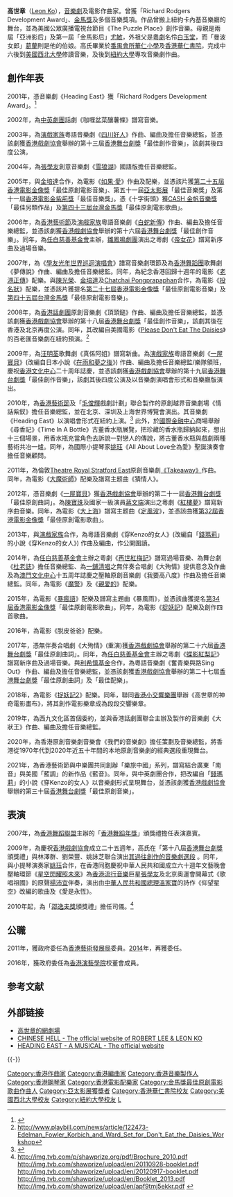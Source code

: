 {{Multiple issues|
{{Newsrelease|time=2021-11-08T13:07:57+00:00}}
{{BLPsources|time=2021-11-08T13:07:57+00:00}}
}}
'''高世章'''（[[:en:Leon_Ko|Leon Ko]]），[[音樂劇|音樂劇]]及電影作曲家。曾獲「Richard Rodgers Development Award」、[[金馬獎|金馬獎]]及多個音樂獎項。作品曾搬上紐約卡內基音樂廳的舞台，並為美國公眾廣播電視台節目《The Puzzle Place》創作音樂。母親是兩屆「亞洲影后」及第一屆「金馬影后」[[尤敏|尤敏]]，外祖父是[[粵劇|粵劇]]名伶[[白玉堂_(粤剧演员)|白玉堂]]，而「曼波女郎」[[葛蘭|葛蘭]]則是他的伯娘。高氏畢業於[[番禺會所華仁小學|番禺會所華仁小學]]及[[香港華仁書院|香港華仁書院]]，完成中六後到[[美國|美國]][[西北大学_(伊利诺伊州)|西北大學]]修讀音樂，及後到[[紐約大學|紐約大學]]專攻音樂劇作曲。

==創作年表==
2001年，憑音樂劇《Heading East》獲「Richard Rodgers Development Award」。<ref>{{cite web |url=http://www.artsandletters.org/awards2_popup.php?abbrev= |title=存档副本 |accessdate=2009-11-06 |deadurl=yes |archiveurl=https://web.archive.org/web/20110617061058/http://www.artsandletters.org/awards2_popup.php?abbrev= |archivedate=2011-06-17 }}</ref>

2002年，為[[中英劇團|中英劇團]]話劇《咖喱盆菜釀薯條》譜寫音樂。

2003年，為[[演戲家族|演戲家族]]粵語音樂劇《[[四川好人|四川好人]]》作曲、編曲及擔任音樂總監，並憑該劇獲[[香港戲劇協會|香港戲劇協會]]舉辦的第十三屆[[香港舞台劇獎|香港舞台劇獎]]「最佳創作音樂」，該劇其後四度公演。 

2004年，為[[張學友|張學友]]創意音樂劇《[[雪狼湖|雪狼湖]]》國語版擔任音樂總監。

2005年，與[[金培達|金培達]]合作，為電影《[[如果·愛|如果·愛]]》作曲及配樂，並憑該片獲[[2006年香港電影金像獎|第二十五屆香港電影金像獎]]「最佳原創電影音樂」、第五十一屆[[亞太影展|亞太影展]]「最佳音樂獎」及第十一屆[[香港電影金紫荊獎|香港電影金紫荊獎]]「最佳音樂獎」。憑《十字街頭》獲[[CASH_金帆音樂獎|CASH 金帆音樂獎]]「最佳另類作品」及[[第43屆金馬獎|第四十三屆台灣金馬獎]]「最佳原創電影歌曲」。

2006年，為[[香港藝術節|香港藝術節]]及[[演戲家族|演戲家族]]粵語音樂劇《[[:en:Legend_of_the_White_Snake|白蛇新傳]]》作曲、編曲及擔任音樂總監，並憑該劇獲[[香港戲劇協會|香港戲劇協會]]舉辦的第十六屆[[香港舞台劇獎|香港舞台劇獎]]「最佳創作音樂」。同年，為[[任白慈善基金會|任白慈善基金會]]主辦，[[雛鳳鳴劇團|雛鳳鳴劇團]]演出之粵劇《[[帝女花|帝女花]]》譜寫新序曲及過場音樂。

2007年，為《[[學友光年世界巡迴演唱會|學友光年世界巡迴演唱會]]》譜寫音樂劇環節及為[[香港舞蹈團|香港舞蹈團]]歌舞劇《夢傳說》作曲、編曲及擔任音樂總監。同年，為紀念香港回歸十週年的電影《[[老港正傳|老港正傳]]》配樂。與[[陳光榮|陳光榮]]、[[金培達|金培達]]及[[Chatchai_Pongprapaphan|Chatchai Pongprapaphan]]合作，為電影《[[投名狀|投名狀]]》配樂，並憑該片獲提名[[2008年香港電影金像獎|第二十七屆香港電影金像獎]]「最佳原創電影音樂」及[[第45屆金馬獎|第四十五屆台灣金馬獎]]「最佳原創電影音樂」。

2008年，為[[香港話劇團|香港話劇團]]原創音樂劇《頂頭鎚》作曲、編曲及擔任音樂總監，並憑該劇獲[[香港戲劇協會|香港戲劇協會]]舉辦的第十八屆[[香港舞台劇獎|香港舞台劇獎]]「最佳創作音樂」，該劇其後在香港及北京再度公演。同年，其改編自美國電影《[[:en:Please_Don't_Eat_the_Daisies_(film)|Please Don't Eat The Daisies]]》的百老匯音樂劇在紐約預演。<ref>http://www.playbill.com/news/article/122473-Edelman_Fowler_Korbich_and_Ward_Set_for_Don't_Eat_the_Daisies_Workshop{{dead link|date=2018年2月 |bot=InternetArchiveBot |fix-attempted=yes }}</ref>

2009年，為[[汪明荃|汪明荃]]歌舞劇《真係阿姐》譜寫新曲。為[[演戲家族|演戲家族]]粵語音樂劇《[[一屋寶貝|一屋寶貝]]》(改編自日本小說《[[在雨和夢之後|在雨和夢之後]]》) 作曲、編曲及擔任音樂總監/樂隊領班，慶祝[[香港文化中心|香港文化中心]]二十周年誌慶，並憑該劇獲[[香港戲劇協會|香港戲劇協會]]舉辦的第十九屆[[香港舞台劇獎|香港舞台劇獎]]「最佳創作音樂」，該劇其後四度公演及以音樂劇演唱會形式和音樂廳版演出。

2010年，為[[香港藝術節|香港藝術節]]及「[[毛俊輝|毛俊輝]]戲劇計劃」聯合製作的原創越界音樂劇場《情話紫釵》擔任音樂總監，並在北京、深圳及上海世界博覽會演出。其音樂劇《Heading East》以演唱會形式在紐約上演。<ref>{{cite web |url=http://www.playbill.com/news/article/139267-Heading-East-Concerts-to-Feature-BD-Wong-and-Manu-Narayan |title=存档副本 |accessdate=2010-05-13 |deadurl=yes |archiveurl=https://web.archive.org/web/20121015075417/http://www.playbill.com/news/article/139267-Heading-East-Concerts-to-Feature-BD-Wong-and-Manu-Narayan |archivedate=2012-10-15 }}</ref> 此外，於[[國際金融中心_(香港)|國際金融中心]]商場舉辦《尋香記》《Time In A Bottle》古董香水瓶展覽，把珍藏的香水瓶歸納起來，想出十三個場景，用香水瓶充當角色去訴說一對戀人的傳說，將古董香水瓶與戲劇兩種藝術共冶一爐。同年，為國際小提琴家[[姚珏_(小提琴家)|姚珏]]《All About Love全為愛》聖誕演奏會擔任音樂顧問。

2011年，為倫敦[[:en:Theatre_Royal_Stratford_East|Theatre Royal Stratford East]]原創音樂劇[https://web.archive.org/web/20110511191942/http://www.stratfordeast.com/whats_on/takeaway.shtml 《Takeaway》]作曲。同年，為電影《[[大魔術師|大魔術師]]》配樂及譜寫主题曲《猜情人》。

2012年，憑音樂劇《[[一屋寶貝|一屋寶貝]]》獲[[香港戲劇協會|香港戲劇協會]]舉辦的第二十一屆[[香港舞台劇獎|香港舞台劇獎]]「最佳原創曲詞」。為[[陳寶珠|陳寶珠]]及國家一級演員[[蔣文端|蔣文端]]演出之粵劇《[[紅樓夢|紅樓夢]]》譜寫新序曲音樂。同年，為電影《[[大上海|大上海]]》譜寫主题曲《[[定風波_(歌曲)|定風波]]》，並憑該曲獲[[第32屆香港電影金像獎|第32屆香港電影金像獎]]「最佳原創電影歌曲」。

2013年，與[[演戲家族|演戲家族]]合作，為粵語音樂劇《穿Kenzo的女人》(改編自「[[鄧小宇|錢瑪莉]]」的小說《穿Kenzo的女人》) 作曲及編曲，作公開圍讀。

2014年，為[[任白慈善基金會|任白慈善基金會]]主辦之粵劇《[[再世紅梅記|再世紅梅記]]》譜寫過場音樂、為舞台劇《[[杜老誌|杜老誌]]》擔任音樂總監、為[[一舖清唱|一舖清唱]]之無伴奏合唱劇《大殉情》提供意念及作曲及為[[澳門文化中心|澳門文化中心]]十五周年誌慶之壓軸原創音樂劇《我要高八度》作曲及擔任音樂總監。同年，為電影《[[魔警|魔警]]》及《[[親愛的_(2014年電影)|親愛的]]》配樂。

2015年，為電影《[[暴瘋語|暴瘋語]]》配樂及譜寫主題曲《暴風雨》，並憑該曲獲提名[[第34屆香港電影金像獎|第34屆香港電影金像獎]]「最佳原創電影歌曲」。同年，為電影《[[捉妖記_(2015年電影)|捉妖記]]》配樂及創作四首歌曲。

2016年，為電影《脱皮爸爸》配樂。

2017年，憑無伴奏合唱劇《大殉情》(重演)獲[[香港戲劇協會|香港戲劇協會]]舉辦的第二十六屆[[香港舞台劇獎|香港舞台劇獎]]「最佳原創曲詞」。同年，為[[任白慈善基金會|任白慈善基金會]]主辦之粵劇《[[蝶影紅梨記|蝶影紅梨記]]》譜寫新序曲及過場音樂。與[[利希慎基金|利希慎基金]]合作，為粵語音樂劇《奮青樂與路Sing Out》 作曲、編曲及擔任音樂總監，並憑該劇獲[[香港戲劇協會|香港戲劇協會]]舉辦的第二十七屆[[香港舞台劇獎|香港舞台劇獎]]「最佳原創曲詞」及「最佳配樂」。

2018年，為電影《[[捉妖記2|捉妖記2]]》配樂。同年，聯同[[香港小交響樂團|香港小交響樂團]]舉辦《高世章的神奇電影畫布》，將其創作電影樂章成為段段交響樂章。

2019年，為西九文化區首個委約，並與香港話劇團聯合主辦及製作的音樂劇《大狀王》作曲、編曲及擔任音樂總監。

2020年，為香港原創音樂劇音樂會《我們的音樂劇》擔任策劃及音樂總監，將香港從1970年代到2020年近五十年間的本地原創音樂劇的經典選段重現舞台。

2021年，為香港藝術節與中樂團共同創辦「樂旅中國」系列，譜寫結合廣東「南音」與美國「藍調」的新作品《藍音》。同年，與中英劇團合作，把改編自「[[鄧小宇|錢瑪莉]]」的小說《穿Kenzo的女人》以音樂劇形式呈現舞台，並憑該劇獲[[香港戲劇協會|香港戲劇協會]]舉辦的第三十屆[[香港舞台劇獎|香港舞台劇獎]]「最佳原創音樂」。

==表演==
2007年，為[[香港舞蹈聯盟|香港舞蹈聯盟]]主辦的「[[香港舞蹈年獎|香港舞蹈年獎]]」頒獎禮擔任表演嘉賓。

2009年，為慶祝[[香港戲劇協會|香港戲劇協會]]成立二十五週年，高氏在「第十八屆[[香港舞台劇獎|香港舞台劇獎]]頒獎禮」與林澤群、劉榮豐、姚詠芝聯合演出[http://www.leonko.net/news/view.php?ID=70&CID=1 其過往創作的音樂劇選段] {{Wayback|url=http://www.leonko.net/news/view.php?ID=70&CID=1 |date=20200325060029 }}。同年，與小提琴演奏家[[姚珏_(小提琴家)|姚珏]]合作，在香港同胞慶祝中華人民共和國成立六十週年文藝晚會壓軸環節《[https://web.archive.org/web/20180723183436/http://www.leonko.net/news/view.php?ID=66&CID=1 星空閃耀照未來]》為[[香港流行音樂|香港流行音樂]]巨星[[張學友|張學友]]及北京奧運會開幕式《歌唱祖國》的原聲[[楊沛宜|楊沛宜]]伴奏，演出由[[中華人民共和國總理|中華人民共和國總理]][[溫家寶|溫家寶]]的詩作《仰望星空》改編的歌曲及《愛是永恆》。

2010年起，為「[[邵逸夫獎|邵逸夫獎]]頒獎禮」擔任司儀。<ref>http://img.tvb.com/p/shawprize.org/pdf/Brochure_2010.pdf {{Wayback|url=http://img.tvb.com/p/shawprize.org/pdf/Brochure_2010.pdf |date=20200920231048 }} http://img.tvb.com/shawprize/upload/en/20110928-booklet.pdf {{Wayback|url=http://img.tvb.com/shawprize/upload/en/20110928-booklet.pdf |date=20200325060034 }} http://img.tvb.com/shawprize/upload/en/20120917-booklet.pdf {{Wayback|url=http://img.tvb.com/shawprize/upload/en/20120917-booklet.pdf |date=20160303195329 }} {{cite web |url=http://mpaper.org/Story.aspx?ID=39664 |title=存档副本 |accessdate=2011-10-09 |deadurl=yes |archiveurl=https://web.archive.org/web/20131021052724/http://mpaper.org/Story.aspx?ID=39664 |archivedate=2013-10-21 }} http://img.tvb.com/shawprize/upload/en/Booklet_2013.pdf {{Wayback|url=http://img.tvb.com/shawprize/upload/en/Booklet_2013.pdf |date=20160304070923 }} http://img.tvb.com/shawprize/upload/en/apf9tmj5ekkr.pdf {{Wayback|url=http://img.tvb.com/shawprize/upload/en/apf9tmj5ekkr.pdf |date=20160304083738 }}</ref>

==公職==
2011年，獲政府委任為[[香港藝術發展局|香港藝術發展局]]委員。[[2014|2014]]年，再獲委任。

2016年，獲政府委任為[[香港演藝學院|香港演藝學院]]校董會成員。

== 参考文献 ==
{{Reflist|32em}}

== 外部链接 ==
* [https://web.archive.org/web/20110122175608/http://www.leonko.net/ 高世章的網劇場]
* [http://www.chinesehell.com CHINESE HELL - The official website of ROBERT LEE & LEON KO] {{Wayback|url=http://www.chinesehell.com/ |date=20200325060210 }}
* [http://www.headingeastthemusical.com HEADING EAST - A MUSICAL - The official website] {{Wayback|url=http://www.headingeastthemusical.com/ |date=20130604225455 }}

{{-}}
{{金馬獎最佳原創電影歌曲}}
{{香港電影金像獎最佳電影配樂|第25屆}}
{{雪狼湖}}
{{DEFAULTSORT: Ko, Leon}}
[[Category:香港作曲家|Category:香港作曲家]]
[[Category:香港編曲家|Category:香港編曲家]]
[[Category:香港音樂製作人|Category:香港音樂製作人]]
[[Category:香港鋼琴家|Category:香港鋼琴家]]
[[Category:香港電影配樂家|Category:香港電影配樂家]]
[[Category:金馬獎最佳原創電影歌曲作曲人|Category:金馬獎最佳原創電影歌曲作曲人]]
[[Category:亞太影展獲獎者|Category:亞太影展獲獎者]]
[[Category:香港華仁書院校友|Category:香港華仁書院校友]]
[[Category:美國西北大學校友|Category:美國西北大學校友]]
[[Category:紐約大學校友|Category:紐約大學校友]]
[[Category:高姓|L]]